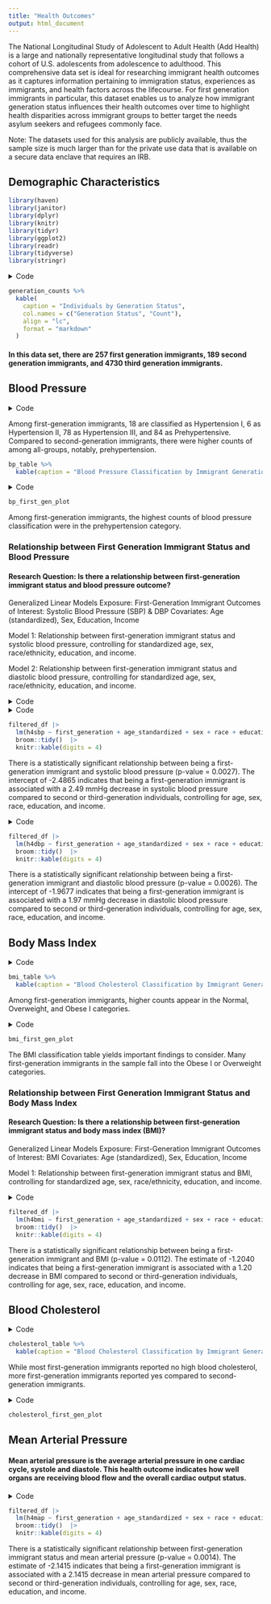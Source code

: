 ```yaml
---
title: "Health Outcomes"
output: html_document
---
```


The National Longitudinal Study of Adolescent to Adult Health (Add Health) is a large and nationally representative longitudinal study that follows a cohort of U.S. adolescents from adolescence to adulthood. This comprehensive data set is ideal for researching immigrant health outcomes as it captures information pertaining to immigration status, experiences as immigrants, and health factors across the lifecourse. For first generation immigrants in particular, this dataset enables us to analyze how immigrant generation status influences their health outcomes over time to highlight health disparities across immigrant groups to better target the needs asylum seekers and refugees commonly face. 

Note: The datasets used for this analysis are publicly available, thus the sample size is much larger than for the private use data that is available on a secure data enclave that requires an IRB.

## Demographic Characteristics 

```r
library(haven)
library(janitor)
library(dplyr)
library(knitr)
library(tidyr)
library(ggplot2)
library(readr)
library(tidyverse)
library(stringr)
```

<details>
  <summary>Code</summary>
```r

w1data <- read.csv("w1inhome.csv") %>%
  clean_names() %>% 
  select(aid, h1gi14, h1gi11, h1gi12, h1gi13m, h1gi4, h1gi8, h1nm6, h1nf6) 

w4data <- read_sas("w4inhome.sas7bdat") %>% 
  clean_names() %>% 
  mutate(
    across(everything(), ~ type.convert(as.character(.), as.is = TRUE)),
    first_gen = case_when(
      h4od4 == 0 ~ 1, 
      h4od4 == 1 ~ 0, 
      TRUE ~ NA_real_
    )
  )

merged_df <- w1data %>%
  inner_join(w4data, by = "aid") %>% 
  mutate(
    first_generation = case_when(
      h4od4 == 0 | h1gi11 == 0 ~ 1, 
      TRUE ~ 0
    ),
    second_generation = case_when(
      h1nm6 == 0 | h1nf6 == 0 ~ 1, 
      TRUE ~ 0
    ), 
    third_generation = case_when(
      first_generation == 0 & second_generation == 0 ~ 1, 
      TRUE ~ 0 
    )
  )

generation_counts <- merged_df %>% 
  summarize(
     first_generation = sum(first_generation, na.rm = TRUE),
    second_generation = sum(second_generation, na.rm = TRUE),
    third_generation = sum(third_generation, na.rm = TRUE)
  ) %>%
  pivot_longer(everything(), names_to = "Generation", values_to = "Count")

generation_counts %>% 
  kable(
    caption = "Individuals by Generation Status",
    col.names = c("Generation Status", "Count"), 
    align = "lc",
    format = "markdown"
  )
```
</details>




```r
generation_counts %>% 
  kable(
    caption = "Individuals by Generation Status",
    col.names = c("Generation Status", "Count"), 
    align = "lc",
    format = "markdown"
  )
```


#### In this data set, there are 257 first generation immigrants, 189 second generation immigrants, and 4730 third generation immigrants. 



## Blood Pressure 


<details>
  <summary>Code</summary>
```r
filtered_df <- merged_df %>%
  mutate(across(
    c(h4bpcls, h4id5b, h4bmicls),
    ~ replace(., 
              (cur_column() == "h4bpcls" & (h4bpcls == 6 | h4bpcls == 7 | h4bpcls == 9)) |
              (cur_column() == "h4id5b" & (h4id5b == 6 | h4id5b == 8)) |
              (cur_column() == "h4bmicls" & (h4bmicls == 88 | h4bmicls == 89 | h4bmicls == 96 | h4bmicls == 97 | h4bmicls == 99)),
              NA)
  )) %>%
  drop_na(h4bpcls, h4id5b, h4bmicls)

bp_table <- filtered_df %>%
  filter(!(h4bpcls == 6 | h4bpcls == 7 | h4bpcls == 9)) %>%
  mutate(
    h4bpcls = recode(h4bpcls,
                     `1` = "Normal",
                     `2` = "Prehypertension",
                     `3` = "Hypertension I",
                     `4` = "Hypertension II")) %>%
    group_by(h4bpcls, first_generation, second_generation, third_generation) %>%
  summarize(n = n(), .groups = 'drop')

bp_table <- bp_table %>%
  pivot_wider(
    names_from = c("first_generation", "second_generation", "third_generation"),
    values_from = n,
    values_fill = list(n = 0)
  ) %>%
  rename(
    `First Generation` = `1_0_0`,
    `Second Generation` = `0_1_0`,  
    `Third Generation` = `0_0_1`,
    `Blood Pressure Classification` = h4bpcls
  ) %>%
  select(`Blood Pressure Classification`, `First Generation`, `Second Generation`, `Third Generation`)
```
</details> 

Among first-generation immigrants, 18 are classified as Hypertension I, 6 as Hypertension II, 78 as Hypertension III, and 84 as Prehypertensive. Compared to second-generation immigrants, there were higher counts of among all-groups, notably, prehypertension. 


```r
bp_table %>% 
  kable(caption = "Blood Pressure Classification by Immigrant Generation Status", format = "html")
```


<details> <summary>Code</summary>
```r
bp_first_gen <- bp_table %>%
  pivot_longer(cols = `First Generation`, names_to = "Generation", values_to = "Count") %>%
  filter(Generation == "First Generation")

bp_first_gen_plot <- bp_first_gen %>%
  ggplot(aes(x = `Blood Pressure Classification`, y = Count, fill = `Blood Pressure Classification`)) +
  geom_bar(stat = "identity", width = 0.6) +
  labs(
    title = "Blood Pressure Classification for First Generation Immigrants",
    x = "Blood Pressure Classification",
    y = "Count",
    fill = "Blood Pressure"
  ) +
  scale_x_discrete(labels = c("Hypertension I", "Hypertension II", "Normal", "Prehypertension")) +
  theme_minimal() +
  theme(
    axis.text.x = element_text(angle = 45, hjust = 1), 
    legend.position = "none"  
  )
```
</details> 


```r
bp_first_gen_plot
```


Among first-generation immigrants, the highest counts of blood pressure classification were in the prehypertension category. 

### Relationship between First Generation Immigrant Status and Blood Pressure 

#### Research Question: Is there a relationship between first-generation immigrant status and blood pressure outcome? 

Generalized Linear Models
Exposure: First-Generation Immigrant 
Outcomes of Interest: Systolic Blood Pressure (SBP) & DBP
Covariates: Age (standardized), Sex, Education, Income 

Model 1: Relationship between first-generation immigrant status and systolic blood pressure, controlling for standardized age, sex, race/ethnicity, education, and income. 

Model 2: Relationship between first-generation immigrant status and diastolic blood pressure, controlling for standardized age, sex, race/ethnicity, education, and income. 

<details> <summary>Code</summary>
```r
filtered_df <- 
  filtered_df %>% 
  mutate(age = 2008 - h4od1y, 
         age_standardized = scale(age)) %>% 
    rename(sex = bio_sex4, 
           race = h1gi8, 
           education = h4ec1, 
           income = h4ed2)
```
</details> 

<details> <summary>Code</summary>
```r
filtered_df |>
  lm(h4sbp ~ first_generation + age_standardized + sex + race + education + income, data = _) |>  
  broom::tidy()  |> 
  knitr::kable(digits = 4)
```
</details> 

```r
filtered_df |>
  lm(h4sbp ~ first_generation + age_standardized + sex + race + education + income, data = _) |>  
  broom::tidy()  |> 
  knitr::kable(digits = 4)
```

There is a statistically significant relationship between being a first-generation immigrant and systolic blood pressure (p-value = 0.0027). The intercept of -2.4865 indicates that being a first-generation immigrant is associated with a 2.49 mmHg decrease in systolic blood pressure compared to second or third-generation individuals, controlling for age, sex, race, education, and income. 


<details> <summary>Code</summary>
```r
filtered_df |>
  lm(h4dbp ~ first_generation + age_standardized + sex + race + education + income, data = _) |>  
  broom::tidy()  |> 
  knitr::kable(digits = 4)
```
</details> 

```r
filtered_df |>
  lm(h4dbp ~ first_generation + age_standardized + sex + race + education + income, data = _) |>  
  broom::tidy()  |> 
  knitr::kable(digits = 4)
```

There is a statistically significant relationship between being a first-generation immigrant and diastolic blood pressure (p-value = 0.0026). The intercept of -1.9677 indicates that being a first-generation immigrant is associated with a 1.97 mmHg decrease in diastolic blood pressure compared to second or third-generation individuals, controlling for age, sex, race, education, and income. 
 

## Body Mass Index 

<details> <summary>Code</summary>
```r
bmi_table <- filtered_df %>%
  filter(!(h4bmicls == 88 | h4bmicls == 89 | h4bmicls == 96| h4bmicls == 97 | h4bmicls == 99)) %>%
  mutate(h4bmicls = recode(h4bmicls, 
                           `1` = "Underweight <18.5", 
                           `2` = "Normal 18.5 - < 25", 
                           `3` = "Overweight 25 - <30", 
                           `4` = "Obese I 30-<35", 
                           `5` = "Obese II: 35-<40", 
                           `6` = "Obese III: 40+")) %>%
  group_by(h4bmicls, first_generation, second_generation, third_generation) %>%
  summarize(n = n(), .groups = 'drop')


bmi_table <- bmi_table %>%
  pivot_wider(
    names_from = c("first_generation", "second_generation", "third_generation"),
    values_from = n,
    values_fill = list(n = 0)
  ) %>%
  rename(
    `First Generation` = `1_0_0`,
    `Second Generation` = `0_1_0`,
    `Third Generation` = `0_0_1`,
    `BMI Classification` = `h4bmicls`
  ) %>%
  select(`BMI Classification`, `First Generation`, `Second Generation`, `Third Generation`)
```
</details> 

```r
bmi_table %>% 
  kable(caption = "Blood Cholesterol Classification by Immigrant Generation Status", format = "html")
```

Among first-generation immigrants, higher counts appear in the Normal, Overweight, and Obese I categories. 

<details> <summary>Code</summary>
```r
bmi_first_gen <- bmi_table %>%
  pivot_longer(cols = `First Generation`, names_to = "Generation", values_to = "Count") %>%
  filter(Generation == "First Generation")

bmi_first_gen_plot <- bmi_first_gen %>%
  ggplot(aes(x = `BMI Classification`, y = Count, fill = `BMI Classification`)) +
  geom_bar(stat = "identity", width = 0.6) +
  labs(
    title = "BMI Classification for First Generation Immigrants",
    x = "BMI Classification",
    y = "Count",
    fill = "BMI"
  ) +
  scale_x_discrete(labels = c("Normal 18.5 - < 25", "Obese I 30-<35", "Obese II: 35-<40","Obese III: 40+", "Overweight 25 - <30","Underweight <18.5")) +
  theme_minimal() +
  theme(axis.text.x = element_text(angle = 45, hjust = 1), legend.position = "none")

```
</details> 

```r
bmi_first_gen_plot 
```

The BMI classification table yields important findings to consider. Many first-generation immigrants in the sample fall into the Obese I or Overweight categories.  

### Relationship between First Generation Immigrant Status and Body Mass Index

#### Research Question: Is there a relationship between first-generation immigrant status and body mass index (BMI)? 


Generalized Linear Models
Exposure: First-Generation Immigrant 
Outcomes of Interest: BMI 
Covariates: Age (standardized), Sex, Education, Income 

Model 1: Relationship between first-generation immigrant status and BMI, controlling for standardized age, sex, race/ethnicity, education, and income. 


<details> <summary>Code</summary>
```r
filtered_df |>
  lm(h4bmi ~ first_generation + age_standardized + sex + race + education + income, data = _) |> 
  broom::tidy()  |> 
  knitr::kable(digits = 4)
```
</details> 

```r
filtered_df |>
  lm(h4bmi ~ first_generation + age_standardized + sex + race + education + income, data = _) |> 
  broom::tidy()  |> 
  knitr::kable(digits = 4)
```


There is a statistically significant relationship between being a first-generation immigrant and BMI (p-value = 0.0112). The estimate of -1.2040 indicates that being a first-generation immigrant is associated with a 1.20 decrease in BMI compared to second or third-generation individuals, controlling for age, sex, race, education, and income.  

## Blood Cholesterol 

<details> <summary>Code</summary>
```r
cholesterol_table <- filtered_df %>% 
  count(h4id5b, first_generation, second_generation, third_generation) %>% 
  filter(!(h4id5b == 6 | h4id5b == 8)) %>% 
  mutate(
    h4id5b = recode(h4id5b, 
                    `0` = "No", 
                    `1` = "Yes")
  ) %>%
  pivot_wider(
    names_from = c("first_generation", "second_generation", "third_generation"),
    values_from = n,
    values_fill = list(n = 0)
  ) %>%
  rename(
    `First Generation` = `1_0_0`,
    `Second Generation` = `0_1_0`,  
    `Third Generation` = `0_0_1`, 
    `High Cholesterol` = `h4id5b`
  ) %>%
  select(`High Cholesterol`, `First Generation`, `Second Generation`, `Third Generation`)

```
</details> 

```r
cholesterol_table %>% 
  kable(caption = "Blood Cholesterol Classification by Immigrant Generation Status", format = "html")
```

While most first-generation immigrants reported no high blood cholesterol, more first-generation immigrants reported yes compared to second-generation immigrants. 

<details> <summary>Code</summary>
```r
cholesterol_first_gen <- cholesterol_table %>%
  pivot_longer(cols = c(`First Generation`), 
               names_to = "Generation", 
               values_to = "Count") %>%
  filter(Generation == "First Generation")  


cholesterol_first_gen_plot <- cholesterol_first_gen %>%
  ggplot(aes(x = `High Cholesterol`, y = Count, fill = `High Cholesterol`)) +
  geom_bar(stat = "identity", width = 0.6) +
  labs(
    title = "Blood Cholesterol Classification for First Generation Immigrants",
    x = "Blood Cholesterol Classification",
    y = "Count",
    fill = "Blood Cholesterol"
  ) +
  scale_x_discrete(labels = c("No", "Yes")) +
  theme_minimal() +
  theme(
    axis.text.x = element_text(angle = 45, hjust = 1), 
    legend.position = "none"  
  )

```
</details> 
 
```r
cholesterol_first_gen_plot
```

## Mean Arterial Pressure

#### Mean arterial pressure is the average arterial pressure in one cardiac cycle, systole and diastole. This health outcome indicates how well organs are receiving blood flow and the overall cardiac output status. 


<details> <summary>Code</summary>
```r
filtered_df |>
  lm(h4map ~ first_generation + age_standardized + sex + race + education + income, data = _) |>  
  broom::tidy()  |> 
  knitr::kable(digits = 4)
```
</details> 

```r
filtered_df |>
  lm(h4map ~ first_generation + age_standardized + sex + race + education + income, data = _) |>  
  broom::tidy()  |> 
  knitr::kable(digits = 4)
```


There is a statistically significant relationship between first-generation immigrant status and mean arterial pressure (p-value = 0.0014). The estimate of -2.1415 indicates that being a first-generation immigrant is associated with a 2.1415 decrease in mean arterial pressure compared to second or third-generation individuals, controlling for age, sex, race, education, and income.  

